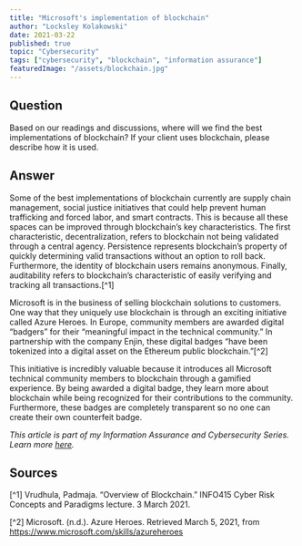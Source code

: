 ```yaml
---
title: "Microsoft's implementation of blockchain"
author: "Locksley Kolakowski"
date: 2021-03-22
published: true
topic: "Cybersecurity"
tags: ["cybersecurity", "blockchain", "information assurance"]
featuredImage: "/assets/blockchain.jpg"
---
```


## Question

Based on our readings and discussions, where will we find the best implementations of blockchain? If your client uses blockchain, please describe how it is used.

## Answer

Some of the best implementations of blockchain currently are supply chain management, social justice initiatives that could help prevent human trafficking and forced labor, and smart contracts. This is because all these spaces can be improved through blockchain’s key characteristics. The first characteristic, decentralization, refers to blockchain not being validated through a central agency. Persistence represents blockchain’s property of quickly determining valid transactions without an option to roll back. Furthermore, the identity of blockchain users remains anonymous. Finally, auditability refers to blockchain’s characteristic of easily verifying and tracking all transactions.[^1]

Microsoft is in the business of selling blockchain solutions to customers. One way that they uniquely use blockchain is through an exciting initiative called Azure Heroes. In Europe, community members are awarded digital “badgers” for their “meaningful impact in the technical community.” In partnership with the company Enjin, these digital badges “have been tokenized into a digital asset on the Ethereum public blockchain.”[^2]

This initiative is incredibly valuable because it introduces all Microsoft technical community members to blockchain through a gamified experience. By being awarded a digital badge, they learn more about blockchain while being recognized for their contributions to the community. Furthermore, these badges are completely transparent so no one can create their own counterfeit badge.

_This article is part of my Information Assurance and Cybersecurity Series. Learn more [here](https://www.locksleylk.com/2021/cybersecurityintro/)._

## Sources

[^1] Vrudhula, Padmaja. “Overview of Blockchain.” INFO415 Cyber Risk Concepts and Paradigms lecture. 3 March 2021.

[^2] Microsoft. (n.d.). Azure Heroes. Retrieved March 5, 2021, from https://www.microsoft.com/skills/azureheroes
